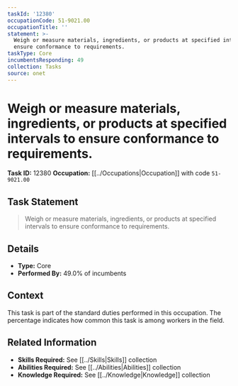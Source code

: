 ```yaml
---
taskId: '12380'
occupationCode: 51-9021.00
occupationTitle: ''
statement: >-
  Weigh or measure materials, ingredients, or products at specified intervals to
  ensure conformance to requirements.
taskType: Core
incumbentsResponding: 49
collection: Tasks
source: onet
---
```

# Weigh or measure materials, ingredients, or products at specified intervals to ensure conformance to requirements.

**Task ID:** 12380
**Occupation:** [[../Occupations|Occupation]] with code `51-9021.00`

## Task Statement

> Weigh or measure materials, ingredients, or products at specified intervals to ensure conformance to requirements.

## Details

- **Type:** Core
- **Performed By:** 49.0% of incumbents

## Context

This task is part of the standard duties performed in this occupation. The percentage indicates how common this task is among workers in the field.

## Related Information

- **Skills Required:** See [[../Skills|Skills]] collection
- **Abilities Required:** See [[../Abilities|Abilities]] collection
- **Knowledge Required:** See [[../Knowledge|Knowledge]] collection
